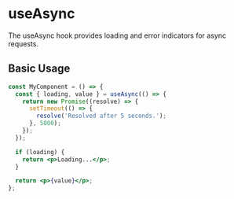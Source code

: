 
<Meta title="Hooks/useAsync" />

# useAsync

The useAsync hook provides loading and error indicators for async requests.

## Basic Usage

```jsx
const MyComponent = () => {
  const { loading, value } = useAsync(() => {
    return new Promise((resolve) => {
      setTimeout(() => {
        resolve('Resolved after 5 seconds.');
      }, 5000);
    });
  });

  if (loading) {
    return <p>Loading...</p>;
  }

  return <p>{value}</p>;
};
```
